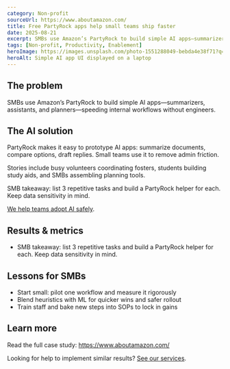 ```yaml
---
category: Non‑profit
sourceUrl: https://www.aboutamazon.com/
title: Free PartyRock apps help small teams ship faster
date: 2025-08-21
excerpt: SMBs use Amazon’s PartyRock to build simple AI apps—summarizers, assistants, and planners—speeding internal workflows without engineers.
tags: [Non‑profit, Productivity, Enablement]
heroImage: https://images.unsplash.com/photo-1551288049-bebda4e38f71?q=80&w=1600&auto=format&fit=crop
heroAlt: Simple AI app UI displayed on a laptop
---
```


## The problem

SMBs use Amazon’s PartyRock to build simple AI apps—summarizers, assistants, and planners—speeding internal workflows without engineers.

## The AI solution

PartyRock makes it easy to prototype AI apps: summarize documents, compare options, draft replies. Small teams use it to remove admin friction.

Stories include busy volunteers coordinating fosters, students building study aids, and SMBs assembling planning tools.

SMB takeaway: list 3 repetitive tasks and build a PartyRock helper for each. Keep data sensitivity in mind.

[We help teams adopt AI safely](/services).

## Results & metrics

- SMB takeaway: list 3 repetitive tasks and build a PartyRock helper for each. Keep data sensitivity in mind.

## Lessons for SMBs

- Start small: pilot one workflow and measure it rigorously
- Blend heuristics with ML for quicker wins and safer rollout
- Train staff and bake new steps into SOPs to lock in gains

## Learn more

Read the full case study: <a href="https://www.aboutamazon.com/" target="_blank" rel="noopener noreferrer">https://www.aboutamazon.com/</a>

Looking for help to implement similar results? [See our services](/services).
